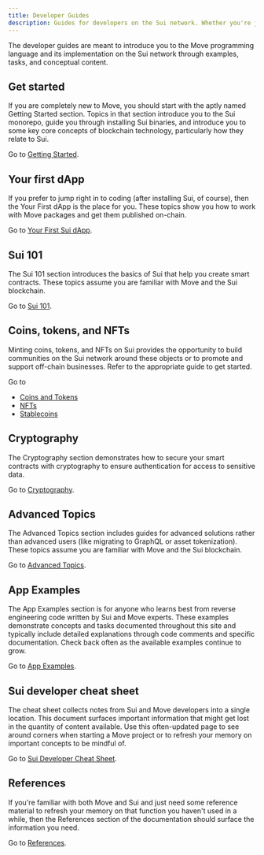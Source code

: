 ```yaml
---
title: Developer Guides
description: Guides for developers on the Sui network. Whether you're just learning how to create smart contracts or are a Move expert, these guides help to fast-track your Sui development. 
---
```


The developer guides are meant to introduce you to the Move programming language and its implementation on the Sui network through examples, tasks, and conceptual content.  

## Get started

If you are completely new to Move, you should start with the aptly named Getting Started section. Topics in that section introduce you to the Sui monorepo, guide you through installing Sui binaries, and introduce you to some key core concepts of blockchain technology, particularly how they relate to Sui. 

Go to [Getting Started](./developer/getting-started.mdx).

## Your first dApp

If you prefer to jump right in to coding (after installing Sui, of course), then the Your First dApp is the place for you. These topics show you how to work with Move packages and get them published on-chain. 

Go to [Your First Sui dApp](./developer/first-app.mdx).

## Sui 101

The Sui 101 section introduces the basics of Sui that help you create smart contracts. These topics assume you are familiar with Move and the Sui blockchain.

Go to [Sui 101](./developer/sui-101.mdx).

## Coins, tokens, and NFTs

Minting coins, tokens, and NFTs on Sui provides the opportunity to build communities on the Sui network around these objects or to promote and support off-chain businesses. Refer to the appropriate guide to get started.

Go to
- [Coins and Tokens](./developer/coin.mdx)
- [NFTs](./developer/nft.mdx)
- [Stablecoins](./developer/stablecoins.mdx)

## Cryptography

The Cryptography section demonstrates how to secure your smart contracts with cryptography to ensure authentication for access to sensitive data.

Go to [Cryptography](./developer/cryptography.mdx).

## Advanced Topics

The Advanced Topics section includes guides for advanced solutions rather than advanced users (like migrating to GraphQL or asset tokenization). These topics assume you are familiar with Move and the Sui blockchain.

Go to [Advanced Topics](./developer/advanced.mdx).

## App Examples

The App Examples section is for anyone who learns best from reverse engineering code written by Sui and Move experts. These examples demonstrate concepts and tasks documented throughout this site and typically include detailed explanations through code comments and specific documentation. Check back often as the available examples continue to grow.

Go to [App Examples](./developer/app-examples.mdx).

## Sui developer cheat sheet

The cheat sheet collects notes from Sui and Move developers into a single location. This document surfaces important information that might get lost in the quantity of content available. Use this often-updated page to see around corners when starting a Move project or to refresh your memory on important concepts to be mindful of. 

Go to [Sui Developer Cheat Sheet](./developer/dev-cheat-sheet.mdx).

## References

If you're familiar with both Move and Sui and just need some reference material to refresh your memory on that function you haven't used in a while, then the References section of the documentation should surface the information you need.

Go to [References](references.mdx).